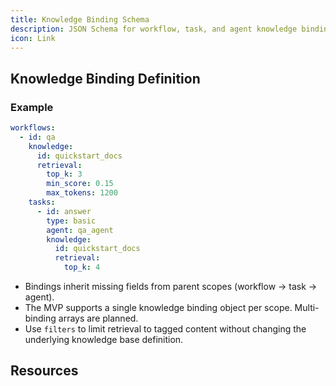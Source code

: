 ```yaml
---
title: Knowledge Binding Schema
description: JSON Schema for workflow, task, and agent knowledge bindings
icon: Link
---
```



## Knowledge Binding Definition

<SchemaParams
  schema={knowledgeBindingSchema}
  title="Schema Definition"
  collapsible={true}
  defaultExpanded={true}
  paramType="path"
/>

### Example

```yaml
workflows:
  - id: qa
    knowledge:
      id: quickstart_docs
      retrieval:
        top_k: 3
        min_score: 0.15
        max_tokens: 1200
    tasks:
      - id: answer
        type: basic
        agent: qa_agent
        knowledge:
          id: quickstart_docs
          retrieval:
            top_k: 4
```

- Bindings inherit missing fields from parent scopes (workflow → task → agent).
- The MVP supports a single knowledge binding object per scope. Multi-binding arrays are planned.
- Use `filters` to limit retrieval to tagged content without changing the underlying knowledge base definition.

## Resources

<ReferenceCardList>
  <ReferenceCard
    title="Knowledge Configuration"
    description="How bindings interact with knowledge bases and vector stores."
    href="/docs/core/knowledge/configuration"
    icon="Settings"
  />
  <ReferenceCard
    title="Retrieval & Prompt Injection"
    description="Operational guide for tuning retrieval parameters."
    href="/docs/core/knowledge/retrieval-injection"
    icon="Bot"
  />
</ReferenceCardList>
